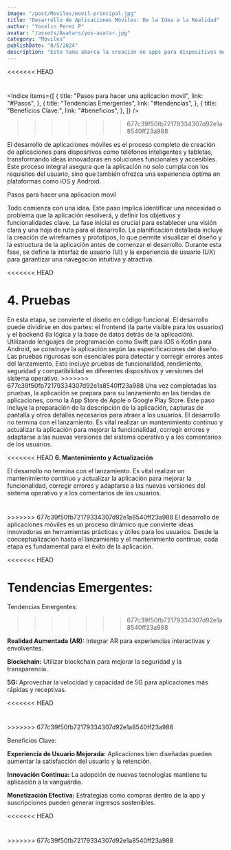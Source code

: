```yaml
---
image: "/post/Moviles/movil-principal.jpg"
title: "Desarrollo de Aplicaciones Móviles: De la Idea a la Realidad"
author: "Yoselin Perez P"
avatar: "/assets/Avatars/yos-avatar.jpg"
category: "Moviles"
publishDate: "8/5/2024"
description: "Este tema abarca la creación de apps para dispositivos móviles, desde la idea inicial hasta su lanzamiento, incluyendo diseño, desarrollo y pruebas."
---
```


<<<<<<< HEAD

<Divider />

# <imgMDX src="/post/Moviles/movil1.jpg" alt="Moviles" weight={600} heihgt={800} />

<Indice
  items={[
    {
      title: "Pasos para hacer una aplicacion movil",
      link: "#Pasos",
    },
    {
      title: "Tendencias Emergentes",
      link: "#tendencias",
    },
    {
      title: "Beneficios Clave:",
      link: "#beneficios",
    },
  ]}
/>
>>>>>>> 677c39f50fb72179334307d92e1a8540ff23a988

<Parrafo>
  El desarrollo de aplicaciones móviles es el proceso completo de creación de aplicaciones para dispositivos como teléfonos
  inteligentes y tabletas, transformando ideas innovadoras en soluciones funcionales y accesibles. Este proceso integral asegura
  que la aplicación no solo cumpla con los requisitos del usuario, sino que también ofrezca una experiencia óptima en plataformas
  como iOS y Android.
</Parrafo>

<ImageMDX src="/post/Moviles/movil1.jpg" alt="Moviles" width={600} height={800} />

<SubSeccion id="Pasos"> Pasos para hacer una aplicacion movil </SubSeccion>

<Accordion title="Concepción de la Idea">
  <Parrafo>
    Todo comienza con una idea. Este paso implica identificar una necesidad o problema que la aplicación resolverá, y definir los
    objetivos y funcionalidades clave. La fase inicial es crucial para establecer una visión clara y una hoja de ruta para el
    desarrollo.
  </Parrafo>
</Accordion>

<Accordion title="Planificación y Diseño">
  <Parrafo>
    La planificación detallada incluye la creación de wireframes y prototipos, lo que permite visualizar el diseño y la estructura
    de la aplicación antes de comenzar el desarrollo. Durante esta fase, se define la interfaz de usuario (UI) y la experiencia de
    usuario (UX) para garantizar una navegación intuitiva y atractiva.
  </Parrafo>
</Accordion>

<<<<<<< HEAD

<YouTubeVideo url="https://www.youtube.com/watch?v=3_dwKqCsbis" />

# **4. Pruebas**

<Accordion title="Desarrollo">
  <Parrafo>
    En esta etapa, se convierte el diseño en código funcional. El desarrollo puede dividirse en dos partes: el frontend (la parte
    visible para los usuarios) y el backend (la lógica y la base de datos detrás de la aplicación). Utilizando lenguajes de
    programación como Swift para iOS o Kotlin para Android, se construye la aplicación según las especificaciones del diseño.
  </Parrafo>
</Accordion>

<YouTubeVideo url="https://www.youtube.com/watch?v=3_dwKqCsbis" />

<Divider />

<Accordion title="Pruebas">
  <Parrafo>
    Las pruebas rigurosas son esenciales para detectar y corregir errores antes del lanzamiento. Esto incluye pruebas de
    funcionalidad, rendimiento, seguridad y compatibilidad en diferentes dispositivos y versiones del sistema operativo.
  </Parrafo>
</Accordion>
>>>>>>> 677c39f50fb72179334307d92e1a8540ff23a988

<Accordion title="Lanzamiento">
  <Parrafo>
    Una vez completadas las pruebas, la aplicación se prepara para su lanzamiento en las tiendas de aplicaciones, como la App
    Store de Apple o Google Play Store. Este paso incluye la preparación de la descripción de la aplicación, capturas de pantalla
    y otros detalles necesarios para atraer a los usuarios.
  </Parrafo>
</Accordion>

<Accordion title="Mantenimiento y Actualización">
  <Parrafo>
  El desarrollo no termina con el lanzamiento. Es vital realizar un mantenimiento continuo y actualizar la aplicación para mejorar la funcionalidad, corregir errores y adaptarse a las nuevas versiones del sistema operativo y a los comentarios de los usuarios.

  </Parrafo>
</Accordion>

<<<<<<< HEAD
**6. Mantenimiento y Actualización**

El desarrollo no termina con el lanzamiento. Es vital realizar un mantenimiento continuo y actualizar la aplicación para mejorar la funcionalidad, corregir errores y adaptarse a las nuevas versiones del sistema operativo y a los comentarios de los usuarios.

</Parrafo>

<imgMDX src="/post/Moviles/movil3.png" alt="Moviles" weight={600} heihgt={800} />

# <Divider />

<ImageMDX src="/post/Moviles/movil3.png" alt="Moviles" width={600} height={800} />
>>>>>>> 677c39f50fb72179334307d92e1a8540ff23a988

<Parrafo>
  El desarrollo de aplicaciones móviles es un proceso dinámico que convierte ideas innovadoras en herramientas prácticas y útiles
  para los usuarios. Desde la conceptualización hasta el lanzamiento y el mantenimiento continuo, cada etapa es fundamental para
  el éxito de la aplicación.
</Parrafo>

<<<<<<< HEAD

<imgMDX src="/post/Moviles/movil2.jpg" alt="Moviles" weight={600} heihgt={800} />

# <SubSeccion> **Tendencias Emergentes:** </SubSeccion>

<ImageMDX src="/post/Moviles/movil2.jpg" alt="Moviles" width={800} height={600} />

<SubSeccion id="tendencias"> Tendencias Emergentes: </SubSeccion>
>>>>>>> 677c39f50fb72179334307d92e1a8540ff23a988

<Parrafo>

**Realidad Aumentada (AR):** Integrar AR para experiencias interactivas y envolventes.

**Blockchain:** Utilizar blockchain para mejorar la seguridad y la transparencia.

**5G:** Aprovechar la velocidad y capacidad de 5G para aplicaciones más rápidas y receptivas.

</Parrafo>

<<<<<<< HEAD

# <imgMDX src="/post/Moviles/movil4.jpg" alt="Moviles" weight={600} heihgt={800} />

<ImageMDX src="/post/Moviles/movil4.jpg" alt="Moviles" width={600} height={800} />
>>>>>>> 677c39f50fb72179334307d92e1a8540ff23a988

<SubSeccion id="beneficios"> Beneficios Clave: </SubSeccion>

<Parrafo>

**Experiencia de Usuario Mejorada:** Aplicaciones bien diseñadas pueden aumentar la satisfacción del usuario y la retención.

**Innovación Continua:** La adopción de nuevas tecnologías mantiene tu aplicación a la vanguardia.

**Monetización Efectiva:** Estrategias como compras dentro de la app y suscripciones pueden generar ingresos sostenibles.

</Parrafo>

<<<<<<< HEAD

# <imgMDX src="/post/Moviles/movil5.jpg" alt="Moviles" weight={600} heihgt={800} />

<ImageMDX src="/post/Moviles/movil5.jpg" alt="Moviles" width={600} height={800} />
>>>>>>> 677c39f50fb72179334307d92e1a8540ff23a988
